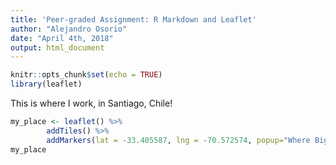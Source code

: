 ```yaml
---
title: 'Peer-graded Assignment: R Markdown and Leaflet'
author: "Alejandro Osorio"
date: "April 4th, 2018"
output: html_document
---
```


```r
knitr::opts_chunk$set(echo = TRUE)
library(leaflet)
```


This is where I work, in Santiago, Chile!


```r
my_place <- leaflet() %>%
        addTiles() %>%
        addMarkers(lat = -33.405587, lng = -70.572574, popup="Where Big Al works")
my_place
```

